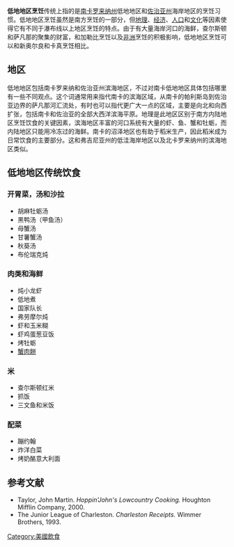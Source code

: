 {{no footnotes|time=2015-02-20}}
'''低地地区烹饪'''传统上指的是[[南卡罗来纳州|南卡罗来纳州]]低地地区和[[佐治亚州|佐治亚州]]海岸地区的烹饪习惯。低地地区烹饪虽然是南方烹饪的一部分，但[[地理|地理]]、[[经济|经济]]、[[人口|人口]]和[[文化|文化]]等因素使得它有不同于瀑布线以上地区烹饪的特点。由于有大量海岸河口的海鲜，查尔斯顿和萨凡那的聚集的财富，和加勒比烹饪以及[[非洲|非洲]]烹饪的积极影响，低地地区烹饪可以和新奥尔良和卡真烹饪相比。

== 地区 ==

低地地区包括南卡罗来纳和佐治亚州滨海地区，不过对南卡低地地区具体包括哪里有一些不同观点。这个词通常用来指代南卡的滨海区域，从南卡的帕利斯岛到佐治亚边界的萨凡那河汇流处，有时也可以指代更广大一点的区域，主要是向北和向西扩张，包括南卡和佐治亚的全部大西洋滨海平原。地理是此地区区别于南方内陆地区烹饪饮食的关键因素，滨海地区丰富的河口系统有大量的虾、鱼、蟹和牡蛎，而内陆地区只能用冷冻过的海鲜。南卡的沼泽地区也有助于稻米生产，因此稻米成为日常饮食的主要部分。这和弗吉尼亚州的低洼海岸地区以及北卡罗来纳州的滨海地区类似。

== 低地地区传统饮食 ==

=== 开胃菜，汤和沙拉 ===

* 胡麻牡蛎汤
* 黑鸭汤（甲鱼汤）
* 母蟹汤
* 甘薯蟹汤
* 秋葵汤
* 布伦瑞克炖

=== 肉类和海鲜 ===

* 炖小龙虾
* 低地煮
* 国家队长
* 弗劳摩尔炖
* 虾和玉米糊
* 虾鸡蛋葱豆饭
* 烤牡蛎
* [[蟹肉餅|蟹肉餅]]

=== 米 ===

* 查尔斯顿红米
* 抓饭
* 三文鱼和米饭

=== 配菜 ===

* 蹦约翰
* 炸洋白菜
* 烤奶酪意大利面

== 参考文献 ==

* Taylor, John Martin. ''Hoppin'John's Lowcountry Cooking.'' Houghton Mifflin Company, 2000.
* The Junior League of Charleston. ''Charleston Receipts.'' Wimmer Brothers, 1993.

[[Category:美國飲食|Category:美國飲食]]